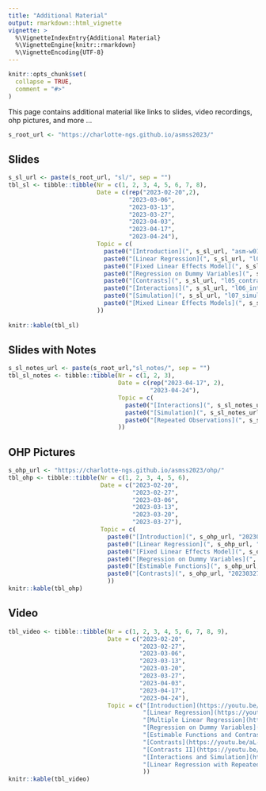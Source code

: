 ```yaml
---
title: "Additional Material"
output: rmarkdown::html_vignette
vignette: >
  %\VignetteIndexEntry{Additional Material}
  %\VignetteEngine{knitr::rmarkdown}
  %\VignetteEncoding{UTF-8}
---
```


```r
knitr::opts_chunk$set(
  collapse = TRUE,
  comment = "#>"
)
```

This page contains additional material like links to slides, video recordings, ohp pictures, and more ...

```r
s_root_url <- "https://charlotte-ngs.github.io/asmss2023/"
```


## Slides

```r
s_sl_url <- paste(s_root_url, "sl/", sep = "")
tbl_sl <- tibble::tibble(Nr = c(1, 2, 3, 4, 5, 6, 7, 8),
                         Date = c(rep("2023-02-20",2),
                                  "2023-03-06",
                                  "2023-03-13",
                                  "2023-03-27",
                                  "2023-04-03",
                                  "2023-04-17",
                                  "2023-04-24"),
                         Topic = c(
                           paste0("[Introduction](", s_sl_url, "asm-w01-v01-intro.pdf)", collapse = ""),
                           paste0("[Linear Regression](", s_sl_url, "l02_regr.pdf)", collapse = ""),
                           paste0("[Fixed Linear Effects Model](", s_sl_url, "l03_flem.pdf)", collapse = ""),
                           paste0("[Regression on Dummy Variables](", s_sl_url, "l04_regdvar.pdf)", collapse = ""),
                           paste0("[Contrasts](", s_sl_url, "l05_contrasts.pdf)", collapse = ""),
                           paste0("[Interactions](", s_sl_url, "l06_interactions.pdf)", collapse = ""),
                           paste0("[Simulation](", s_sl_url, "l07_simulation.pdf)", collapse = ""),
                           paste0("[Mixed Linear Effects Models](", s_sl_url, "l08_mlem.pdf)", collapse = "")
                         ))
                                  
knitr::kable(tbl_sl)
```


## Slides with Notes

```r
s_sl_notes_url <- paste(s_root_url,"sl_notes/", sep = "")
tbl_sl_notes <- tibble::tibble(Nr = c(1, 2, 3),
                               Date = c(rep("2023-04-17", 2),
                                        "2023-04-24"),
                               Topic = c(
                                 paste0("[Interactions](", s_sl_notes_url, "l06_interactions_with_notes.pdf)", collapse = ""),
                                 paste0("[Simulation](", s_sl_notes_url, "l07_simulation_with_notes.pdf)", collapse = ""),
                                 paste0("[Repeated Observations](", s_sl_notes_url, "l08_mlem_with_notes.pdf)", collapse = "")
                               ))
```



## OHP Pictures

```r
s_ohp_url <- "https://charlotte-ngs.github.io/asmss2023/ohp/"
tbl_ohp <- tibble::tibble(Nr = c(1, 2, 3, 4, 5, 6),
                          Date = c("2023-02-20",
                                   "2023-02-27",
                                   "2023-03-06",
                                   "2023-03-13",
                                   "2023-03-20",
                                   "2023-03-27"),
                          Topic = c(
                            paste0("[Introduction](", s_ohp_url, "20230220_ohp_l01.pdf)", collapse = ""),
                            paste0("[Linear Regression](", s_ohp_url, "20230227_ohp_l02.pdf)", collapse = ""),
                            paste0("[Fixed Linear Effects Model](", s_ohp_url, "20230306_ohp_l03.pdf)", collapse = ""),
                            paste0("[Regression on Dummy Variables](", s_ohp_url, "20230313_ohp_l04.pdf)", collapse = ""),
                            paste0("[Estimable Functions](", s_ohp_url, "20230320_ohp_l05.pdf)", collapse = ""),
                            paste0("[Contrasts](", s_ohp_url, "20230327_ohp_l06.pdf)", collapse = "")
                            ))
knitr::kable(tbl_ohp)
```


## Video

```r
tbl_video <- tibble::tibble(Nr = c(1, 2, 3, 4, 5, 6, 7, 8, 9),
                            Date = c("2023-02-20",
                                     "2023-02-27",
                                     "2023-03-06",
                                     "2023-03-13",
                                     "2023-03-20",
                                     "2023-03-27",
                                     "2023-04-03",
                                     "2023-04-17",
                                     "2023-04-24"),
                            Topic = c("[Introduction](https://youtu.be/_1NiimKYyNQ)",
                                      "[Linear Regression](https://youtu.be/fnEsBNTM0Mk)",
                                      "[Multiple Linear Regression](https://youtu.be/A8n8o_Clw1s)",
                                      "[Regression on Dummy Variables](https://youtu.be/3PAOjpUwH4I)",
                                      "[Estimable Functions and Contrasts](https://youtu.be/8E4-q9DMNWQ)",
                                      "[Contrasts](https://youtu.be/aL-C0h2ZUZY)",
                                      "[Contrasts II](https://youtu.be/Iqt3mJ06JNs)",
                                      "[Interactions and Simulation](https://youtu.be/7J69ZZhZjXc)",
                                      "[Linear Regression with Repeated Observations](https://youtu.be/4F7UAN7k8JE)"
                                      ))
knitr::kable(tbl_video)
```

